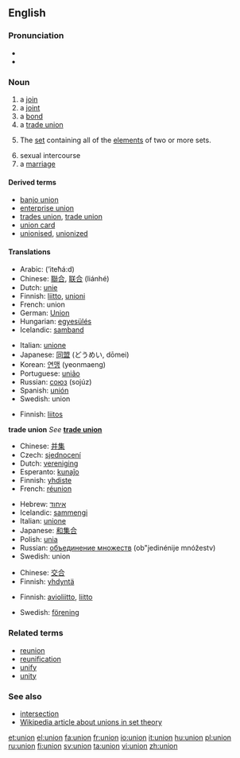 {{see|Union|the Union}}
==English==

===Pronunciation===
* {{IPA|/juːŋjən/}}
*{{audio|en-us-union.ogg|Audio (US)}}

===Noun===
{{en-noun}}

# a [[join]]
# a [[joint]]
# a [[bond]]
# a [[trade union]]
# {{settheory}} The [[set]] containing all of the [[element]]s of two or more sets.
# sexual intercourse
# a [[marriage]]

====Derived terms====
*[[banjo union]]
*[[enterprise union]]
*[[trades union]], [[trade union]]
*[[union card]]
*[[unionised]], [[unionized]]<!--in a union-->

====Translations====
{{trans-top|join}}
*Arabic: {{ARchar|[[اتحاد]]}} (’iteħá:d) {{m}}
*Chinese: [[聯合]], [[联合]] (liánhé)
*Dutch: [[unie]]
*Finnish: [[liitto]], [[unioni]]
*French: union {{f}}
*German: [[Union]] {{f}}
*Hungarian: [[egyesülés]]
*Icelandic: [[samband]]
{{trans-mid}}
*Italian: [[unione]] {{f}}
*Japanese: [[同盟]] (どうめい, dōmei)
*Korean: [[연맹]] (yeonmaeng)
*Portuguese: [[união]] {{f}}
*Russian: [[союз]] (sojúz) {{m}}
*Spanish: [[unión]] {{f}}
*Swedish: union
{{trans-bottom}}

{{trans-top|joint}}
*Finnish: [[liitos]]
{{trans-mid}}
{{trans-bottom}}

{{trans-top|bond}}
{{trans-mid}}
{{trans-bottom}}

'''trade union'''
''See'' '''[[trade union]]'''
<!--put translations at "trade union"
{{top}}
{{mid}}
{{bottom}}
-->

{{trans-top|in set theory}}
*Chinese: [[并集]]
*Czech: [[sjednocení]]
*Dutch: [[vereniging]]
*Esperanto: [[kunaĵo]]
*Finnish: [[yhdiste]]
*French: [[réunion]] {{f}}<!--sic: not "union"-->
{{trans-mid}}
*Hebrew: [[איחוד]]
*Icelandic: [[sammengi]]
*Italian: [[unione]] {{f}}
*Japanese: [[和集合]]
*Polish: [[unia]] {{f}}
*Russian: [[объединение множеств]] (ob"jedinénije mnóžestv) {{n}}
*Swedish: union
{{trans-bottom}}

{{trans-top|sexual intercourse}}
*Chinese: [[交合]]
*Finnish: [[yhdyntä]]
{{trans-mid}}
{{trans-bottom}}

{{trans-top|marriage}}
*Finnish: [[avioliitto]], [[liitto]]
{{trans-mid}}
*Swedish: [[förening]] {{c}}
{{trans-bottom}}

===Related terms===
*[[reunion]]
*[[reunification]]
*[[unify]]
*[[unity]]

===See also===
*[[intersection]]<!--in set theory-->
*[[w:union_(set theory)|Wikipedia article about unions in set theory]]

[[et:union]]
[[el:union]]
[[fa:union]]
[[fr:union]]
[[io:union]]
[[it:union]]
[[hu:union]]
[[pl:union]]
[[ru:union]]
[[fi:union]]
[[sv:union]]
[[ta:union]]
[[vi:union]]
[[zh:union]]